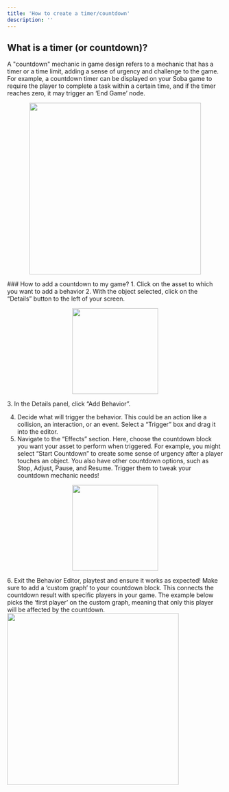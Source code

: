 ```yaml
---
title: 'How to create a timer/countdown'
description: ''
---
```


## What is a timer (or countdown)?

A "countdown" mechanic in game design refers to a mechanic that has a timer or a time limit, adding a sense of urgency and challenge to the game. For example, a countdown timer can be displayed on your Soba game to require the player to complete a task within a certain time, and if the timer reaches zero, it may trigger an ‘End Game’ node.

<p align="center">
  <img width="400" noZoom src="https://i.imgur.com/x8Dgygb.png" />
</p>
<CardGroup cols={3}>

<Card title="Select Object" icon="hand-pointer">
</Card>

<Card
  title="Add behavior" icon="square-code">
</Card>

<Card
  title="Play with friends!" icon="earth-americas">
</Card>

</CardGroup>
### How to add a countdown to my game?

<Accordion title="Steps 1 to 3" description="The basics for all behaviors">
    1. Click on the asset to which you want to add a behavior
    2. With the object selected, click on the “Details” button to the left of your screen.
    <p align="center">
      <img width="200" noZoom src="https://i.imgur.com/jMSZzP8.png" /> </p>
    3. In the Details panel, click “Add Behavior”.
</Accordion>

4. Decide what will trigger the behavior. This could be an action like a collision, an interaction, or an event. Select a “Trigger” box and drag it into the editor.
5. Navigate to the “Effects” section. Here, choose the countdown block you want your asset to perform when triggered. For example, you might select “Start Countdown” to create some sense of urgency after a player touches an object. You also have other countdown options, such as Stop, Adjust, Pause, and Resume. Trigger them to tweak your countdown mechanic needs!
  <Accordion title="Behavior Image">
    <p align="center">
      <img width="200" noZoom src="https://i.imgur.com/lZPNxqk.png" />
      </p>
  </Accordion>
6. Exit the Behavior Editor, playtest and ensure it works as expected!
<Tip> Make sure to add a ‘custom graph’ to your countdown block. This connects the countdown result with specific players in your game. The example below picks the ‘first player’ on the custom graph, meaning that only this player will be affected by the countdown. <img width="400" noZoom src="https://i.imgur.com/auOEI1d.png" /></Tip>
